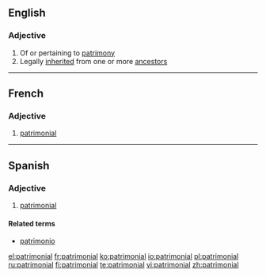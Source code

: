 ==English==

===Adjective===
{{en-adj|-}}

# Of or pertaining to [[patrimony]]
# Legally [[inherited]] from one or more [[ancestor]]s

----
==French==

===Adjective===
{{fr-adj|mp=patrimoniaux}}

# [[#English|patrimonial]]

----
==Spanish==

===Adjective===
{{es-adj|pl=patrimoniales}}

# [[#English|patrimonial]]

====Related terms====
*[[patrimonio]]

[[el:patrimonial]]
[[fr:patrimonial]]
[[ko:patrimonial]]
[[io:patrimonial]]
[[pl:patrimonial]]
[[ru:patrimonial]]
[[fi:patrimonial]]
[[te:patrimonial]]
[[vi:patrimonial]]
[[zh:patrimonial]]